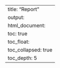 ---
title: "Report"
output: 
  html_document:
    toc: true
    toc_float: 
      toc_collapsed: true
    toc_depth: 5
---